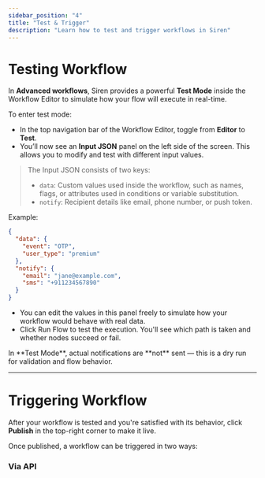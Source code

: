 ```yaml
---
sidebar_position: "4"
title: "Test & Trigger"
description: "Learn how to test and trigger workflows in Siren"
---
```


# Testing Workflow

In **Advanced workflows**, Siren provides a powerful **Test Mode** inside the Workflow Editor to simulate how your flow will execute in real-time.

To enter test mode:

- In the top navigation bar of the Workflow Editor, toggle from **Editor** to **Test**.
- You’ll now see an **Input JSON** panel on the left side of the screen. This allows you to modify and test with different input values.

> The Input JSON consists of two keys:
>
> - `data`: Custom values used inside the workflow, such as names, flags, or attributes used in conditions or variable substitution.
> - `notify`: Recipient details like email, phone number, or push token.

Example:

```json
{
  "data": {
    "event": "OTP",
    "user_type": "premium"
  },
  "notify": {
    "email": "jane@example.com",
    "sms": "+911234567890"
  }
}
```

- You can edit the values in this panel freely to simulate how your workflow would behave with real data.
- Click Run Flow to test the execution. You'll see which path is taken and whether nodes succeed or fail.

<Note>
  In **Test Mode**, actual notifications are **not** sent — this is a dry run for validation and flow behavior.
</Note>

---

# Triggering Workflow

After your workflow is tested and you're satisfied with its behavior, click **Publish** in the top-right corner to make it live.

Once published, a workflow can be triggered in two ways:

### Via API